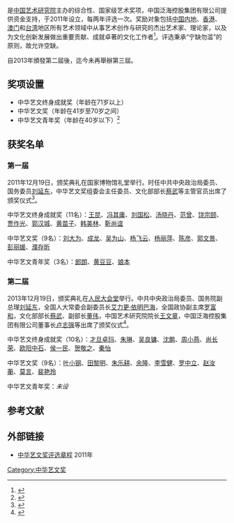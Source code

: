 {{Infobox award
| name        = 中华艺文奖
| current_awards =
| image       = China Arts Award.jpg
| imagesize   = 
| caption     = 艺术奖项
| description = 
| presenter   = [[中国艺术研究院|中国艺术研究院]]
| country     = {{PRC}}
| year        = 2011年
| website     = 
}}
{{engname|中华艺文奖|China Arts Award}}是[[中国艺术研究院|中国艺术研究院]]主办的综合性、国家级艺术奖项，中国泛海控股集团有限公司提供资金支持，于2011年设立，每两年评选一次。奖励对象包括[[中国内地|中国内地]]、[[香港|香港]]、[[澳门|澳门]]和[[台湾|台湾]]地区所有艺术领域中从事艺术创作与研究的杰出艺术家、理论家，以及为文化创新发展做出重要贡献、成就卓著的文化工作者<ref>{{cite web|title=23人获首届中华艺文奖|url=http://bjrb.bjd.com.cn/html/2011-12/20/content_29179.htm|work=北京日报|accessdate=2011-12-20|deadurl=yes|archiveurl=https://web.archive.org/web/20140223132858/http://bjrb.bjd.com.cn/html/2011-12/20/content_29179.htm|archivedate=2014-02-23}}</ref>。评选秉承“宁缺勿滥”的原则，故允许空缺。

自2013年頒發第二屆後，迄今未再舉辦第三屆。

== 奖项设置 ==
* 中华艺文终身成就奖（年龄在71岁以上）
* 中华艺文奖（年龄在41岁至70岁之间）
* 中华艺文青年奖（年龄在40岁以下）<ref>{{cite web|title=首届中华艺文奖评选结果公告|url=http://culture.ifeng.com/gundong/detail_2011_12/20/11428690_0.shtml|work=中国文化报|accessdate=2011-12-20|archive-date=2016-03-04|archive-url=https://web.archive.org/web/20160304205224/http://culture.ifeng.com/gundong/detail_2011_12/20/11428690_0.shtml|dead-url=no}}</ref>

== 获奖名单 ==
=== 第一届 ===
2011年12月19日，颁奖典礼在国家博物馆礼堂举行。时任中共中央政治局委员、国务委员[[刘延东|刘延东]]，中华艺文奖组委会主任委员、文化部部长[[蔡武|蔡武]]等主管官员出席了颁奖仪式<ref>{{cite web|title=首届中华艺文奖颁发 彭丽媛韩美林郎朗获奖|url=http://cul.sohu.com/20111219/n329536646.shtml|work=中国新闻网|accessdate=2011-12-19|archive-date=2014-02-22|archive-url=https://web.archive.org/web/20140222055917/http://cul.sohu.com/20111219/n329536646.shtml|dead-url=no}}</ref>。

中华艺文终身成就奖（11名）：[[王昆_(歌唱家)|王昆]]、[[冯其庸|冯其庸]]、[[劉國松_(畫家)|刘国松]]、[[汤晓丹|汤晓丹]]、[[范曾|范曾]]、[[饶宗颐|饶宗颐]]、[[贾作光|贾作光]]、[[郭汉城|郭汉城]]、[[黄苗子|黄苗子]]、[[韩美林|韩美林]]、[[靳尚谊|靳尚谊]]

中华艺文奖（9名）：[[刘大为|刘大为]]、[[成龙|成龙]]、[[吴为山|吴为山]]、[[杨飞云|杨飞云]]、[[杨丽萍|杨丽萍]]、[[陈彦_(编剧)|陈彦]]、[[郭文景|郭文景]]、[[彭丽媛|彭丽媛]]、[[濮存昕|濮存昕]]

中华艺文青年奖（3名）：[[郎朗|郎朗]]、[[黄豆豆|黄豆豆]]、[[娘本|娘本]]

=== 第二届 ===
2013年12月19日，颁奖典礼在[[人民大会堂|人民大会堂]]举行。中共中央政治局委员、国务院副总理[[刘延东|刘延东]]，全国人大常委会副委员长[[艾力更·依明巴海|艾力更·依明巴海]]，全国政协副主席[[罗富和|罗富和]]，文化部部长[[蔡武|蔡武]]、副部长[[董伟|董伟]]，中国艺术研究院院长[[王文章_(1951年)|王文章]]，中国泛海控股集团有限公司董事长[[卢志强|卢志强]]等出席了颁奖仪式<ref>{{cite web|title=第二届中华艺文奖颁奖典礼隆重举行|url=http://cul.qq.com/a/20131219/014788.htm|work=腾讯|accessdate=2013-12-19|archive-date=2014-10-06|archive-url=https://web.archive.org/web/20141006105604/http://cul.qq.com/a/20131219/014788.htm|dead-url=no}}</ref>。

中华艺文终身成就奖（10名）：[[才旦卓玛|才旦卓玛]]、[[朱琳_(话剧演员)|朱琳]]、[[吴良镛|吴良镛]]、[[沈鹏|沈鹏]]、[[周小燕|周小燕]]、[[尚长荣|尚长荣]]、[[欧阳中石|欧阳中石]]、[[侯一民|侯一民]]、[[贺敬之|贺敬之]]、[[秦怡|秦怡]]

中华艺文奖（9名）：[[叶小钢|叶小钢]]、[[田黎明|田黎明]]、[[朱乐耕|朱乐耕]]、[[余隆|余隆]]、[[李雪健|李雪健]]、[[罗中立|罗中立]]、[[赵汝蘅|赵汝蘅]]、[[莫言|莫言]]、[[裴艳玲|裴艳玲]]

中华艺文青年奖：''未设''

== 参考文献 ==
{{reflist}}

== 外部链接 ==
* [https://web.archive.org/web/20140222033648/http://edu.ifeng.com/gundong/detail_2011_06/09/6904584_0.shtml 中华艺文奖评选章程] 2011年

{{中华艺文奖|nocat}}

[[Category:中华艺文奖|Category:中华艺文奖]]